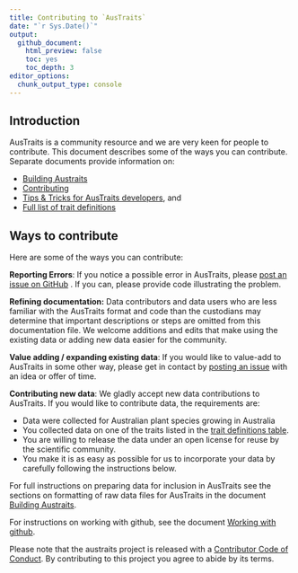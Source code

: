 ```yaml
---
title: Contributing to `AusTraits`
date: "`r Sys.Date()`"
output:
  github_document:
    html_preview: false
    toc: yes
    toc_depth: 3
editor_options:
  chunk_output_type: console
---
```


<!-- Contributing.md is generated from Contributing.Rmd Please edit that file -->

## Introduction

AusTraits is a community resource and we are very keen for people to contribute. This document describes some of the ways you can contribute. Separate documents provide information on: 

- [Building Austraits](Building.md)
- [Contributing](Contributing.md)
- [Tips & Tricks for AusTraits developers](TipTricks.md), and
- [Full list of trait definitions](Trait_definitions.md)

## Ways to contribute

Here are some of the ways you can contribute: 

**Reporting Errors**: If you notice a possible error in AusTraits, please [post an issue on GitHub](https://github.com/traitecoevo/austraits.build/issues) . If you can, please provide code illustrating the problem.

**Refining documentation:** Data contributors and data users who are less familiar with the AusTraits format and code than the custodians may determine that important descriptions or steps are omitted from this documentation file. We welcome additions and edits that make using the existing data or adding new data easier for the community.

**Value adding / expanding existing data**: If you would like to value-add to AusTraits in some other way, please get in contact by [posting an issue](https://github.com/traitecoevo/austraits/issues) with an idea or offer of time.

**Contributing new data**: We gladly accept new data contributions to AusTraits. If you would like to contribute data, the requirements are:

- Data were collected for Australian plant species growing in Australia
- You collected data on one of the traits listed in the [trait definitions table](Trait_definitions.md).
- You are willing to release the data under an open license for reuse by the scientific community.
- You make it is as easy as possible for us to incorporate your data by carefully following the instructions below.


For full instructions on preparing data for inclusion in AusTraits see the sections on formatting of raw data files for AusTraits in the document [Building Austraits](Building.md).

For instructions on working with github, see the document [Working with github](docs/TipsTricks.md#working-with-our-github-repository).

Please note that the austraits project is released with a [Contributor Code of Conduct](../.github/CODE_OF_CONDUCT.md). By contributing to this project you agree to abide by its terms.
